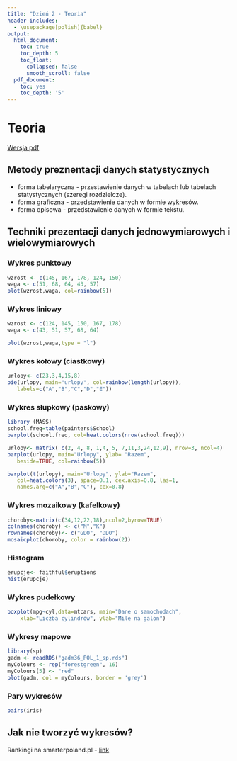 ```yaml
---
title: "Dzień 2 - Teoria"
header-includes:
  - \usepackage[polish]{babel}
output:
  html_document:
    toc: true
    toc_depth: 5
    toc_float:
      collapsed: false
      smooth_scroll: false
  pdf_document:
    toc: yes
    toc_depth: '5'
---
```

<style type="text/css">
.title {
  display: none;
}

.table {
    width:70%;
}

#getting-started img {
  margin-right: 10px;
}

</style>



# Teoria

[Wersja pdf](teoria.pdf)

## Metody preznentacji danych statystycznych

* forma tabelaryczna - przestawienie danych w tabelach lub tabelach statystycznych (szeregi rozdzielcze).
* forma graficzna - przedstawienie danych w formie wykresów.
* forma opisowa - przedstawienie danych w formie tekstu.

## Techniki prezentacji danych jednowymiarowych i wielowymiarowych

### Wykres punktowy

```r
wzrost <- c(145, 167, 178, 124, 150)
waga <- c(51, 68, 64, 43, 57)
plot(wzrost,waga, col=rainbow(5))
```

### Wykres liniowy

```r
wzrost <- c(124, 145, 150, 167, 178)
waga <- c(43, 51, 57, 68, 64)

plot(wzrost,waga,type = "l")
```

### Wykres kołowy (ciastkowy)

```r
urlopy<- c(23,3,4,15,8)
pie(urlopy, main="urlopy", col=rainbow(length(urlopy)),
   labels=c("A","B","C","D","E"))
```

### Wykres słupkowy (paskowy)

```r
library (MASS)
school.freq=table(painters$School)
barplot(school.freq, col=heat.colors(nrow(school.freq)))
```


```r
urlopy<- matrix( c(2, 4, 8, 1,4, 5, 7,11,3,24,12,9), nrow=3, ncol=4)
barplot(urlopy, main="Urlopy", ylab= "Razem",
   beside=TRUE, col=rainbow(5))

```

```r
barplot(t(urlopy), main="Urlopy", ylab="Razem", 
   col=heat.colors(3), space=0.1, cex.axis=0.8, las=1,
   names.arg=c("A","B","C"), cex=0.8)
```


### Wykres mozaikowy (kafelkowy)

```r
choroby<-matrix(c(34,12,22,18),ncol=2,byrow=TRUE)
colnames(choroby) <- c("M","K")
rownames(choroby)<- c("GDO", "DDO")
mosaicplot(choroby, color = rainbow(2))
```

### Histogram 

```r
erupcje<- faithful$eruptions
hist(erupcje)
```

### Wykres pudełkowy

```r
boxplot(mpg~cyl,data=mtcars, main="Dane o samochodach", 
  	xlab="Liczba cylindrów", ylab="Mile na galon")
```

### Wykresy mapowe

```r
library(sp)
gadm <- readRDS("gadm36_POL_1_sp.rds")
myColours <- rep("forestgreen", 16)
myColours[5] <- "red"
plot(gadm, col = myColours, border = 'grey')
```

### Pary wykresów

```r
pairs(iris)
```


## Jak nie tworzyć wykresów?

Rankingi na smarterpoland.pl - [link](http://smarterpoland.pl/index.php/2017/12/najgorszy-wykres-2017-roku/)

</div>

